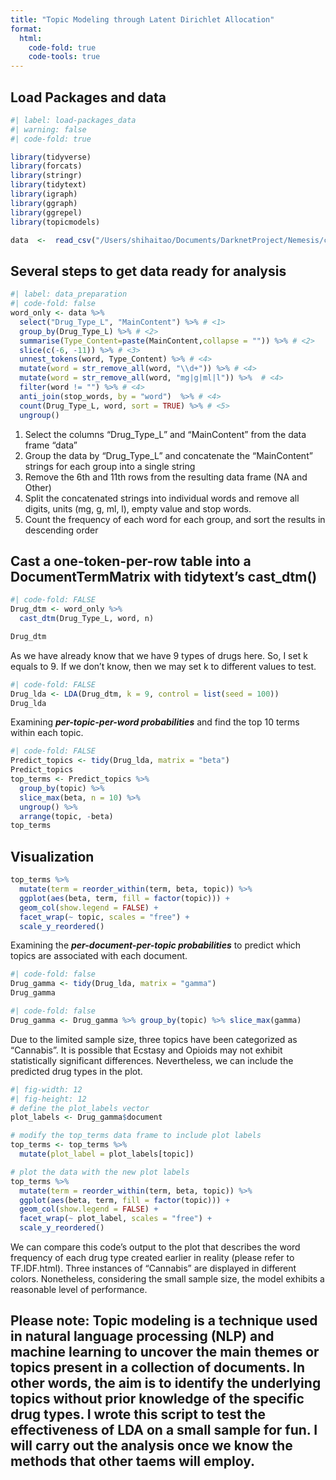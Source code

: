 ```yaml
---
title: "Topic Modeling through Latent Dirichlet Allocation"
format: 
  html:
    code-fold: true
    code-tools: true
---
```


## Load Packages and data

```r
#| label: load-packages_data
#| warning: false
#| code-fold: true

library(tidyverse)
library(forcats)
library(stringr)
library(tidytext)
library(igraph)
library(ggraph)
library(ggrepel)
library(topicmodels)

data  <-  read_csv("/Users/shihaitao/Documents/DarknetProject/Nemesis/complete.csv")
```

## Several steps to get data ready for analysis

```r
#| label: data_preparation
#| code-fold: false
word_only <- data %>% 
  select("Drug_Type_L", "MainContent") %>% # <1>
  group_by(Drug_Type_L) %>% # <2>
  summarise(Type_Content=paste(MainContent,collapse = "")) %>% # <2> 
  slice(c(-6, -11)) %>% # <3>
  unnest_tokens(word, Type_Content) %>% # <4>  
  mutate(word = str_remove_all(word, "\\d+")) %>% # <4> 
  mutate(word = str_remove_all(word, "mg|g|ml|l")) %>%  # <4> 
  filter(word != "") %>% # <4> 
  anti_join(stop_words, by = "word")  %>% # <4>
  count(Drug_Type_L, word, sort = TRUE) %>% # <5> 
  ungroup()
```

1.  Select the columns "Drug_Type_L" and "MainContent" from the data frame "data"
2.  Group the data by "Drug_Type_L" and concatenate the "MainContent" strings for each group into a single string
3.  Remove the 6th and 11th rows from the resulting data frame (NA and Other)
4.  Split the concatenated strings into individual words and remove all digits, units (mg, g, ml, l), empty value and stop words.
5.  Count the frequency of each word for each group, and sort the results in descending order

## Cast a one-token-per-row table into a DocumentTermMatrix with tidytext's cast_dtm()

```r
#| code-fold: FALSE
Drug_dtm <- word_only %>%
  cast_dtm(Drug_Type_L, word, n)

Drug_dtm
```

As we have already know that we have 9 types of drugs here. So, I set k equals to 9. If we don't know, then we may set k to different values to test.

```r
#| code-fold: FALSE
Drug_lda <- LDA(Drug_dtm, k = 9, control = list(seed = 100))
Drug_lda
```

Examining ***per-topic-per-word probabilities*** and find the top 10 terms within each topic.

```r
#| code-fold: FALSE
Predict_topics <- tidy(Drug_lda, matrix = "beta")
Predict_topics
top_terms <- Predict_topics %>%
  group_by(topic) %>%
  slice_max(beta, n = 10) %>% 
  ungroup() %>%
  arrange(topic, -beta)
top_terms
```

## Visualization

```r
top_terms %>%
  mutate(term = reorder_within(term, beta, topic)) %>%
  ggplot(aes(beta, term, fill = factor(topic))) +
  geom_col(show.legend = FALSE) +
  facet_wrap(~ topic, scales = "free") +
  scale_y_reordered()
```

Examining the ***per-document-per-topic probabilities*** to predict which topics are associated with each document.

```r
#| code-fold: false
Drug_gamma <- tidy(Drug_lda, matrix = "gamma")
Drug_gamma
```

```r
#| code-fold: false
Drug_gamma <- Drug_gamma %>% group_by(topic) %>% slice_max(gamma)
```

Due to the limited sample size, three topics have been categorized as "Cannabis". It is possible that Ecstasy and Opioids may not exhibit statistically significant differences. Nevertheless, we can include the predicted drug types in the plot.
```r
#| fig-width: 12
#| fig-height: 12
# define the plot_labels vector
plot_labels <- Drug_gamma$document 

# modify the top_terms data frame to include plot labels
top_terms <- top_terms %>%
  mutate(plot_label = plot_labels[topic])

# plot the data with the new plot labels
top_terms %>%
  mutate(term = reorder_within(term, beta, topic)) %>%
  ggplot(aes(beta, term, fill = factor(topic))) +
  geom_col(show.legend = FALSE) +
  facet_wrap(~ plot_label, scales = "free") +
  scale_y_reordered()
```

We can compare this code's output to the plot that describes the word frequency of each drug type created earlier in reality (please refer to TF.IDF.html). Three instances of "Cannabis" are displayed in different colors. Nonetheless, considering the small sample size, the model exhibits a reasonable level of performance.  

## Please note: Topic modeling is a technique used in natural language processing (NLP) and machine learning to uncover the main themes or topics present in a collection of documents. In other words, the aim is to identify the underlying topics without prior knowledge of the specific drug types. I wrote this script to test the effectiveness of LDA on a small sample for fun. I will carry out the analysis once we know the methods that other taems will employ.


